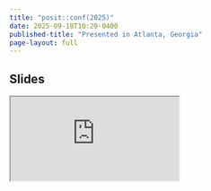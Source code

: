 ```yaml
---
title: "posit::conf(2025)"
date: 2025-09-18T10:20-0400
published-title: "Presented in Atlanta, Georgia"
page-layout: full
---
```


## Slides

<div class="ratio ratio-16x9">
<iframe class="slide-deck" src="https://docs.google.com/presentation/d/e/2PACX-1vSg0VCDb-NLxmwoDLVAhH4Ta4lLaH5ZqOQCVh34dYC_QcZkhhokVlnYyuOYgrJ_5uMvaGfVaVcwt59V/pubembed?start=false&loop=false&delayms=3000" allowfullscreen="true" mozallowfullscreen="true" webkitallowfullscreen="true"></iframe>
</div>
